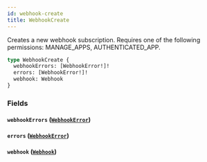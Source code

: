 ```yaml
---
id: webhook-create
title: WebhookCreate
---
```


Creates a new webhook subscription. Requires one of the following permissions: MANAGE_APPS, AUTHENTICATED_APP.

```graphql
type WebhookCreate {
  webhookErrors: [WebhookError!]!
  errors: [WebhookError!]!
  webhook: Webhook
}
```

### Fields

#### `webhookErrors` ([`WebhookError`](../../../developer/api-reference/objects/webhook-error))

#### `errors` ([`WebhookError`](../../../developer/api-reference/objects/webhook-error))

#### `webhook` ([`Webhook`](../../../developer/api-reference/objects/webhook))
